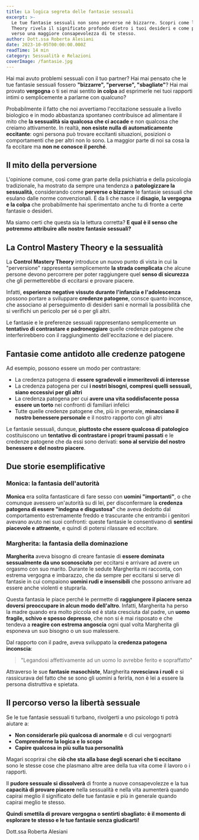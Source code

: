 ```yaml
---
title: La logica segreta delle fantasie sessuali
excerpt: >-
  Le tue fantasie sessuali non sono perverse né bizzarre. Scopri come la Control-Mastery 
  Theory rivela il significato profondo dietro i tuoi desideri e come possono guidarti 
  verso una maggiore consapevolezza di te stesso.
author: Dott.ssa Roberta Alesiani
date: 2023-10-05T00:00:00.000Z
readTime: 14 min
category: Sessualità e Relazioni
coverImage: /fantasie.jpg
---
```


Hai mai avuto problemi sessuali con il tuo partner? Hai mai pensato che le tue fantasie sessuali fossero **"bizzarre", "perverse", "sbagliate"**? Hai mai provato **vergogna** o ti sei mai sentito **in colpa** ad esprimerle nei tuoi rapporti intimi o semplicemente a parlarne con qualcuno?

Probabilmente il fatto che noi avvertiamo l'eccitazione sessuale a livello biologico e in modo abbastanza spontaneo contribuisce ad alimentare il mito che **la sessualità sia qualcosa che ci accade** e non qualcosa che creiamo attivamente. In realtà, **non esiste nulla di automaticamente eccitante**: ogni persona può trovare eccitanti situazioni, posizioni o comportamenti che per altri non lo sono. La maggior parte di noi sa cosa la fa eccitare ma **non ne conosce il perché**.

## Il mito della perversione

L'opinione comune, così come gran parte della psichiatria e della psicologia tradizionale, ha mostrato da sempre una tendenza a **patologizzare la sessualità**, considerando come **perverse o bizzarre** le fantasie sessuali che esulano dalle norme convenzionali. È da lì che nasce il **disagio, la vergogna e la colpa** che probabilmente hai sperimentato anche tu di fronte a certe fantasie o desideri. 

Ma siamo certi che questa sia la lettura corretta? **E qual è il senso che potremmo attribuire alle nostre fantasie sessuali?**

## La Control Mastery Theory e la sessualità

La **Control Mastery Theory** introduce un nuovo punto di vista in cui la "perversione" rappresenta semplicemente **la strada complicata** che alcune persone devono percorrere per poter raggiungere quel **senso di sicurezza** che gli permetterebbe di eccitarsi e provare piacere. 

Infatti, **esperienze negative vissute durante l'infanzia e l'adolescenza** possono portare a sviluppare **credenze patogene**, consce quanto inconsce, che associano al perseguimento di desideri sani e normali la possibilità che si verifichi un pericolo per sé o per gli altri. 

Le fantasie e le preferenze sessuali rappresentano semplicemente un **tentativo di contrastare e padroneggiare** quelle credenze patogene che interferirebbero con il raggiungimento dell'eccitazione e del piacere.

## Fantasie come antidoto alle credenze patogene

Ad esempio, possono essere un modo per contrastare:

- La credenza patogena di **essere sgradevoli e immeritevoli di interesse**
- La credenza patogena per cui **i nostri bisogni, compresi quelli sessuali, siano eccessivi per gli altri**
- La credenza patogena per cui **avere una vita soddisfacente possa essere un torto** nei confronti di familiari infelici
- Tutte quelle credenze patogene che, più in generale, **minacciano il nostro benessere personale** e il nostro rapporto con gli altri

Le fantasie sessuali, dunque, **piuttosto che essere qualcosa di patologico** costituiscono un **tentativo di contrastare i propri traumi passati** e le credenze patogene che da essi sono derivati: **sono al servizio del nostro benessere e del nostro piacere**.

## Due storie esemplificative

### Monica: la fantasia dell'autorità

**Monica** era solita fantasticare di fare sesso con **uomini "importanti"**, o che comunque avessero un'autorità su di lei, per disconfermare la **credenza patogena di essere "indegna e disgustosa"** che aveva dedotto dal comportamento estremamente freddo e trascurante che entrambi i genitori avevano avuto nei suoi confronti: queste fantasie le consentivano di **sentirsi piacevole e attraente**, e quindi di potersi rilassare ed eccitare.

### Margherita: la fantasia della dominazione

**Margherita** aveva bisogno di creare fantasie di **essere dominata sessualmente da uno sconosciuto** per eccitarsi e arrivare ad avere un orgasmo con suo marito. Durante le sedute Margherita mi racconta, con estrema vergogna e imbarazzo, che da sempre per eccitarsi si serve di fantasie in cui compaiono **uomini rudi e insensibili** che possono arrivare ad essere anche violenti e stuprarla. 

Questa fantasia le piace perché le permette di **raggiungere il piacere senza doversi preoccupare in alcun modo dell'altro**. Infatti, Margherita ha perso la madre quando era molto piccola ed è stata cresciuta dal padre, un **uomo fragile, schivo e spesso depresso**, che non si è mai risposato e che tendeva a **reagire con estrema angoscia** ogni qual volta Margherita gli esponeva un suo bisogno o un suo malessere. 

Dal rapporto con il padre, aveva sviluppato la **credenza patogena inconscia**:

> "Legandosi affettivamente ad un uomo lo avrebbe ferito e sopraffatto"

Attraverso le sue **fantasie masochiste**, Margherita **rovesciava i ruoli** e si rassicurava del fatto che se sono gli uomini a ferirla, non è lei a essere la persona distruttiva e spietata.

## Il percorso verso la libertà sessuale

Se le tue fantasie sessuali ti turbano, rivolgerti a uno psicologo ti potrà aiutare a:

- **Non considerarle più qualcosa di anormale** e di cui vergognarti
- **Comprenderne la logica e lo scopo**
- **Capire qualcosa in più sulla tua personalità**

Magari scoprirai che **ciò che sta alla base degli scenari che ti eccitano** sono le stesse cose che plasmano altre aree della tua vita come il lavoro o i rapporti. 

Il **pudore sessuale si dissolverà** di fronte a nuove consapevolezze e la tua **capacità di provare piacere** nella sessualità e nella vita aumenterà quando capirai meglio il significato delle tue fantasie e più in generale quando capirai meglio te stesso. 

**Quindi smettila di provare vergogna o sentirti sbagliato: è il momento di esplorare te stesso e le tue fantasie senza giudicarti!**

Dott.ssa Roberta Alesiani
